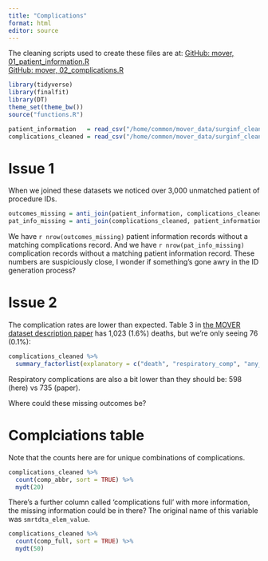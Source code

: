 ```yaml
---
title: "Complications"
format: html
editor: source
---
```


The cleaning scripts used to create these files are at:
[GitHub: mover, 01_patient_information.R](https://github.com/SurgicalInformatics/mover/blob/main/01_patient_information.R)  
[GitHub: mover, 02_complications.R](https://github.com/SurgicalInformatics/mover/blob/main/02_complications.R)

```r
library(tidyverse)
library(finalfit)
library(DT)
theme_set(theme_bw())
source("functions.R")

patient_information   = read_csv("/home/common/mover_data/surginf_cleaned/patient_information_cleaned.csv")
complications_cleaned = read_csv("/home/common/mover_data/surginf_cleaned/complications_cleaned.csv")

```


# Issue 1

When we joined these datasets we noticed over 3,000 unmatched patient of procedure IDs.

```r
outcomes_missing = anti_join(patient_information, complications_cleaned, by = join_by(log_id, mrn))
pat_info_missing = anti_join(complications_cleaned, patient_information, by = join_by(log_id, mrn))
```


We have `r nrow(outcomes_missing)` patient information records without a matching complications record. And we have `r nrow(pat_info_missing)` complication records without a matching patient information record. These numbers are suspiciously close, I wonder if something's gone awry in the ID generation process?

# Issue 2

The complication rates are lower than expected. Table 3 in [the MOVER dataset description paper](https://www.medrxiv.org/content/10.1101/2023.03.03.23286777v2) has 1,023 (1.6%) deaths, but we're only seeing 76 (0.1%):

```r
complications_cleaned %>% 
  summary_factorlist(explanatory = c("death", "respiratory_comp", "any_complication"))
```

Respiratory complications are also a bit lower than they should be: 598 (here) vs 735 (paper).

Where could these missing outcomes be? 

# Complciations table

Note that the counts here are for unique combinations of complications.

```r
complications_cleaned %>% 
  count(comp_abbr, sort = TRUE) %>% 
  mydt(20)
```

There's a further column called 'complications full' with more information, the missing information could be in there? The original name of this variable was `smrtdta_elem_value`.

```r
complications_cleaned %>% 
  count(comp_full, sort = TRUE) %>% 
  mydt(50)
```

